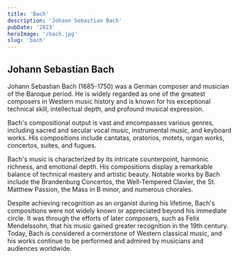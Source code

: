 ```yaml
---
title: 'Bach'
description: 'Johann Sebastian Bach'
pubDate: '2023'
heroImage: '/bach.jpg'
slug: 'bach'
---
```



## Johann Sebastian Bach

Johann Sebastian Bach (1685-1750) was a German composer and musician of the Baroque period. He is widely regarded as one of the greatest composers in Western music history and is known for his exceptional technical skill, intellectual depth, and profound musical expression.

Bach's compositional output is vast and encompasses various genres, including sacred and secular vocal music, instrumental music, and keyboard works. His compositions include cantatas, oratorios, motets, organ works, concertos, suites, and fugues.

Bach's music is characterized by its intricate counterpoint, harmonic richness, and emotional depth. His compositions display a remarkable balance of technical mastery and artistic beauty. Notable works by Bach include the Brandenburg Concertos, the Well-Tempered Clavier, the St. Matthew Passion, the Mass in B minor, and numerous chorales.

Despite achieving recognition as an organist during his lifetime, Bach's compositions were not widely known or appreciated beyond his immediate circle. It was through the efforts of later composers, such as Felix Mendelssohn, that his music gained greater recognition in the 19th century. Today, Bach is considered a cornerstone of Western classical music, and his works continue to be performed and admired by musicians and audiences worldwide.